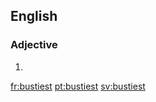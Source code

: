 ==English==

===Adjective===
{{head|en|adjective superlative form}}

# {{en-superlative of|busty}}

[[fr:bustiest]]
[[pt:bustiest]]
[[sv:bustiest]]